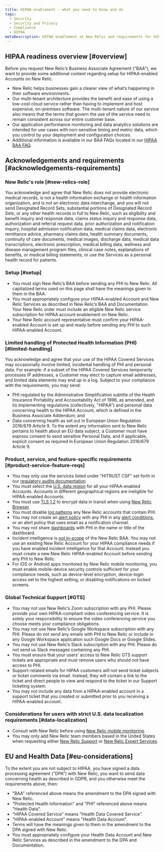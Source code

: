 ```yaml
---
title: HIPAA enablement - what you need to know and do
tags:
  - Security
  - Security and Privacy
  - Compliance
  - HIPAA
metaDescription: HIPAA enablement at New Relic and requirements for HIPAA-enabled acccounts.
---
```


## HIPAA readiness overview [#overview]

Before you request New Relic’s Business Associate Agreement ("BAA"), we want to provide some additional context regarding setup for HIPAA-enabled Accounts on New Relic.

* New Relic helps businesses gain a clearer view of what’s happening in their software environments.
* Our multi-tenant architecture provides the benefit and ease of using a low-cost cloud service rather than having to implement and host expensive, on-premises software. The multi-tenant nature of our service also means that the terms that govern the use of the service need to remain consistent across our entire customer base.
* Our application performance monitoring and data analytics solutions are intended for use cases with non-sensitive timing and metric data, which you control by your deployment and configuration choices.
* Additional information is available in our BAA FAQs located in our [HIPAA BAA FAQ](https://newrelic.com/termsandconditions/hipaabaaFAQ).

## Acknowledgements and requirements [#acknowledgements-requirements]

### New Relic's role [#new-relics-role]

You acknowledge and agree that New Relic does not provide electronic medical records, is not a health information exchange or health information organization, and is not an electronic data interchange, and you will not send Designated Record Sets, substantial portions of Designated Record Sets, or any other health records in full to New Relic, such as eligibility and benefit inquiry and response data, claims status inquiry and response data, authorization and referral request data, prior authorization and notification inquiry, hospital admission notification data, medical claims data, electronic remittance advice, pharmacy claims data, health summary documents, continuity of care documents, medical images, discharge data, medical data transcriptions, electronic prescription, medical billing data, wellness and disease management program files, clinical case notes, explanations of benefits, or medical billing statements; or use the Services as a personal health record for patients.

### Setup [#setup]

* You must sign New Relic’s BAA before sending any PHI to New Relic.
  All capitalized terms used on this page shall have the meanings given to them in the BAA.
* You must appropriately configure your HIPAA-enabled Account and New Relic Services as described in New Relic’s BAA and Documentation.
  Your New Relic order must include an eligible New Relic service subscription for HIPAA account enablement on New Relic.
* Your New Relic account representative must confirm your HIPAA-enabled Account is set up and ready before sending any PHI to such HIPAA-enabled Account.

### Limited handling of Protected Health Information (PHI) [#limited-handling]

You acknowledge and agree that your use of the HIPAA Covered Services may occasionally involve limited, incidental handling of PHI and personal data. For example: if a subset of the HIPAA Covered Services temporarily processes IP addresses, a Customer may elect to capture email addresses, and limited data elements may end up in a log. Subject to your compliance with the requirements, you may send:

* PHI regulated by the Administrative Simplification subtitle of the Health Insurance Portability and Accountability Act of 1996, as amended, and its implementing regulations (collectively, "HIPAA") and personal data concerning health to the HIPAA Account, which is defined in the Business Associate Addendum; and
* Data concerning health as set out in European Union Regulation 2016/679 Article 9. To the extent any information sent to New Relic pertains to health about an EU data subject, a Customer must have express consent to send sensitive Personal Data, and if applicable, explicit consent as required in European Union Regulation 2016/679 Article 9.

### Product, service, and feature-specific requirements [#product-service-feature-reqs]

* You may only use the services listed under "HITRUST CSF" set forth in our [regulatory audits documentation](/docs/security/security-privacy/compliance/regulatory-audits-new-relic-services/)
* You must select the [U.S. data region](/docs/using-new-relic/welcome-new-relic/get-started/our-eu-us-region-data-centers/) for all your HIPAA-enabled Accounts. Accounts in different geographical regions are ineligible for HIPAA-enabled Accounts.
* You must use [TLS 1.2](/docs/using-new-relic/cross-product-functions/install-configure/networks/#tls) to encrypt data in transit when using [New Relic Browser](/docs/browser/browser-monitoring/getting-started/introduction-browser-monitoring/).
* You must disable [log patterns](/docs/logs/log-management/ui-data/find-unusual-logs-log-patterns/#availability) any New Relic accounts that contain PHI.
* You may not create an [alert policy](/docs/alerts-applied-intelligence/new-relic-alerts/alert-policies/create-edit-or-find-alert-policy/) with any PHI in any [alert conditions](/docs/alerts-applied-intelligence/new-relic-alerts/alert-conditions/create-nrql-alert-conditions/), or an alert policy that uses email as a notification channel.
* You may not share [dashboards](/docs/query-your-data/explore-query-data/dashboards/introduction-dashboards) with PHI in the name or title of the dashboard.
* Incident intelligence is [not in-scope](/docs.newrelic.com/docs/security/security-privacy/compliance/certificates-standards-regulations/hipaa/#not-scope) of the New Relic BAA.  You may not use an existing New Relic Account for your HIPAA compliance needs if you have enabled incident intelligence for that Account. Instead you must create a new New Relic HIPAA-enabled Account before sending any PHI to New Relic.
* For iOS or Android apps monitored by New Relic mobile monitoring, you must enable mobile-device security controls sufficient for your compliance needs, such as device-level encryption, device-login access set to the highest setting, or disabling notifications on locked screens.

### Global Technical Support [#GTS]

* You may not use New Relic’s Zoom subscription with any PHI. Please provide your own HIPAA-compliant video conferencing service. It is solely your responsibility to ensure the video conferencing service you choose meets your compliance obligations.
* You may not use New Relic’s Google Workspace subscription with any PHI. Please do not send any emails with PHI to New Relic or include in any Google Workspace application such Google Docs or Google Slides.
* You may not use New Relic’s Slack subscription with any PHI. Please do not send us Slack messages containing any PHI.
* You must ensure that your users’ access to New Relic GTS support tickets are appropriate and must remove users who should not have access to PHI.
* Support-related emails for HIPAA customers will not send ticket subjects or ticket comments via email. Instead, they will contain a link to the ticket and direct people to view and respond to the ticket in our Support ticketing system.
* You may not include any data from a HIPAA-enabled account in a support ticket that you created or submitted prior to you receiving a HIPAA-enabled account.

### Considerations for users with strict U.S. data localization requirements [#data-localization]

* Consult with New Relic before using [New Relic mobile monitoring](/docs/mobile-monitoring).
* You may only add New Relic team members based in the United States when requesting either [New Relic Support](https://support.newrelic.com/) or [New Relic Expert Services](https://newrelic.com/expertservices).

## EU and Health Data [#eu-considerations]

To the extent you are not subject to HIPAA, you have signed a data processing agreement ("DPA") with New Relic, you want to send data concerning health as described in GDPR, and you otherwise meet the requirements above, then:

* "BAA" referenced above means the amendment to the DPA signed with New Relic.
* "Protected Health Information" and "PHI" referenced above means "Health Data".
* "HIPAA Covered Service" means "Health Data Covered Service".
* "HIPAA-enabled Account" means "Health Data Account".
* Terms will have the meanings given to them in the amendment to the DPA signed with New Relic.
* You must appropriately configure your Health Data Account and New Relic Services as described in the amendment to the DPA and Documentation.
